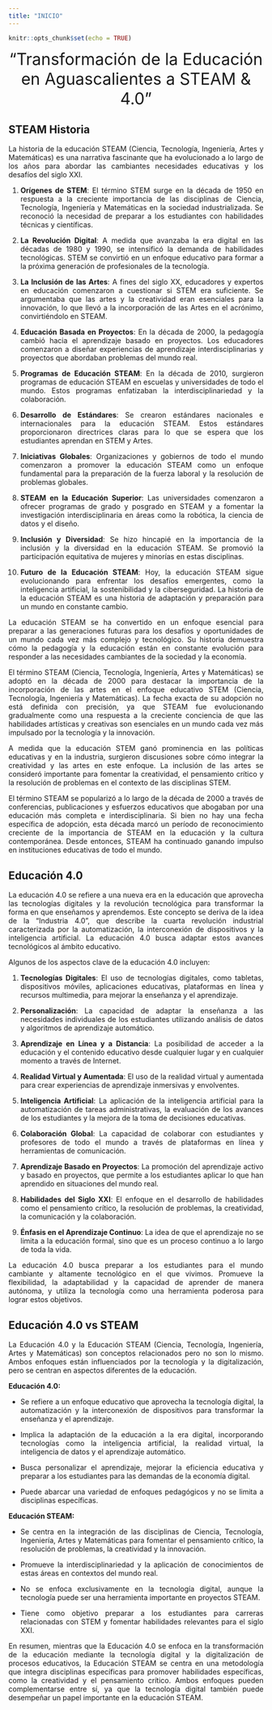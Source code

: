 ---
title: "INICIO"
---

```{r setup, include=FALSE}
knitr::opts_chunk$set(echo = TRUE)
```

<div style="text-align: center">
<font size=6>"Transformación de la Educación en Aguascalientes a STEAM & 4.0" </font>
<div/> 

<div style="text-align: justify">

## STEAM Historia  

La historia de la educación STEAM (Ciencia, Tecnología, Ingeniería, Artes y Matemáticas) es una narrativa fascinante que ha evolucionado a lo largo de los años para abordar las cambiantes necesidades educativas y los desafíos del siglo XXI.  

1. **Orígenes de STEM**: El término STEM surge en la década de 1950 en respuesta a la creciente importancia de las disciplinas de Ciencia, Tecnología, Ingeniería y Matemáticas en la sociedad industrializada. Se reconoció la necesidad de preparar a los estudiantes con habilidades técnicas y científicas.  

2. **La Revolución Digital**: A medida que avanzaba la era digital en las décadas de 1980 y 1990, se intensificó la demanda de habilidades tecnológicas. STEM se convirtió en un enfoque educativo para formar a la próxima generación de profesionales de la tecnología.  

3. **La Inclusión de las Artes**: A fines del siglo XX, educadores y expertos en educación comenzaron a cuestionar si STEM era suficiente. Se argumentaba que las artes y la creatividad eran esenciales para la innovación, lo que llevó a la incorporación de las Artes en el acrónimo, convirtiéndolo en STEAM.  

4. **Educación Basada en Proyectos**: En la década de 2000, la pedagogía cambió hacia el aprendizaje basado en proyectos. Los educadores comenzaron a diseñar experiencias de aprendizaje interdisciplinarias y proyectos que abordaban problemas del mundo real.  

5. **Programas de Educación STEAM**: En la década de 2010, surgieron programas de educación STEAM en escuelas y universidades de todo el mundo. Estos programas enfatizaban la interdisciplinariedad y la colaboración.  

6. **Desarrollo de Estándares**: Se crearon estándares nacionales e internacionales para la educación STEAM. Estos estándares proporcionaron directrices claras para lo que se espera que los estudiantes aprendan en STEM y Artes.  

7. **Iniciativas Globales**: Organizaciones y gobiernos de todo el mundo comenzaron a promover la educación STEAM como un enfoque fundamental para la preparación de la fuerza laboral y la resolución de problemas globales.  

8. **STEAM en la Educación Superior**: Las universidades comenzaron a ofrecer programas de grado y posgrado en STEAM y a fomentar la investigación interdisciplinaria en áreas como la robótica, la ciencia de datos y el diseño.  

9. **Inclusión y Diversidad**: Se hizo hincapié en la importancia de la inclusión y la diversidad en la educación STEAM. Se promovió la participación equitativa de mujeres y minorías en estas disciplinas.  

10. **Futuro de la Educación STEAM**: Hoy, la educación STEAM sigue evolucionando para enfrentar los desafíos emergentes, como la inteligencia artificial, la sostenibilidad y la ciberseguridad. La historia de la educación STEAM es una historia de adaptación y preparación para un mundo en constante cambio.  

La educación STEAM se ha convertido en un enfoque esencial para preparar a las generaciones futuras para los desafíos y oportunidades de un mundo cada vez más complejo y tecnológico. Su historia demuestra cómo la pedagogía y la educación están en constante evolución para responder a las necesidades cambiantes de la sociedad y la economía.   


El término STEAM (Ciencia, Tecnología, Ingeniería, Artes y Matemáticas) se adoptó en la década de 2000 para destacar la importancia de la incorporación de las artes en el enfoque educativo STEM (Ciencia, Tecnología, Ingeniería y Matemáticas). La fecha exacta de su adopción no está definida con precisión, ya que STEAM fue evolucionando gradualmente como una respuesta a la creciente conciencia de que las habilidades artísticas y creativas son esenciales en un mundo cada vez más impulsado por la tecnología y la innovación.  

A medida que la educación STEM ganó prominencia en las políticas educativas y en la industria, surgieron discusiones sobre cómo integrar la creatividad y las artes en este enfoque. La inclusión de las artes se consideró importante para fomentar la creatividad, el pensamiento crítico y la resolución de problemas en el contexto de las disciplinas STEM.  

El término STEAM se popularizó a lo largo de la década de 2000 a través de conferencias, publicaciones y esfuerzos educativos que abogaban por una educación más completa e interdisciplinaria. Si bien no hay una fecha específica de adopción, esta década marcó un período de reconocimiento creciente de la importancia de STEAM en la educación y la cultura contemporánea. Desde entonces, STEAM ha continuado ganando impulso en instituciones educativas de todo el mundo.  


## Educación 4.0  

La educación 4.0 se refiere a una nueva era en la educación que aprovecha las tecnologías digitales y la revolución tecnológica para transformar la forma en que enseñamos y aprendemos. Este concepto se deriva de la idea de la "Industria 4.0", que describe la cuarta revolución industrial caracterizada por la automatización, la interconexión de dispositivos y la inteligencia artificial. La educación 4.0 busca adaptar estos avances tecnológicos al ámbito educativo.

Algunos de los aspectos clave de la educación 4.0 incluyen:  

1. **Tecnologías Digitales**: El uso de tecnologías digitales, como tabletas, dispositivos móviles, aplicaciones educativas, plataformas en línea y recursos multimedia, para mejorar la enseñanza y el aprendizaje.  

2. **Personalización**: La capacidad de adaptar la enseñanza a las necesidades individuales de los estudiantes utilizando análisis de datos y algoritmos de aprendizaje automático.  

3. **Aprendizaje en Línea y a Distancia**: La posibilidad de acceder a la educación y el contenido educativo desde cualquier lugar y en cualquier momento a través de Internet.  

4. **Realidad Virtual y Aumentada**: El uso de la realidad virtual y aumentada para crear experiencias de aprendizaje inmersivas y envolventes.  

5. **Inteligencia Artificial**: La aplicación de la inteligencia artificial para la automatización de tareas administrativas, la evaluación de los avances de los estudiantes y la mejora de la toma de decisiones educativas.  

6. **Colaboración Global**: La capacidad de colaborar con estudiantes y profesores de todo el mundo a través de plataformas en línea y herramientas de comunicación.  

7. **Aprendizaje Basado en Proyectos**: La promoción del aprendizaje activo y basado en proyectos, que permite a los estudiantes aplicar lo que han aprendido en situaciones del mundo real.  

8. **Habilidades del Siglo XXI**: El enfoque en el desarrollo de habilidades como el pensamiento crítico, la resolución de problemas, la creatividad, la comunicación y la colaboración.  

9. **Énfasis en el Aprendizaje Continuo**: La idea de que el aprendizaje no se limita a la educación formal, sino que es un proceso continuo a lo largo de toda la vida.  

La educación 4.0 busca preparar a los estudiantes para el mundo cambiante y altamente tecnológico en el que vivimos. Promueve la flexibilidad, la adaptabilidad y la capacidad de aprender de manera autónoma, y utiliza la tecnología como una herramienta poderosa para lograr estos objetivos.  

## Educación 4.0 vs STEAM  

La Educación 4.0 y la Educación STEAM (Ciencia, Tecnología, Ingeniería, Artes y Matemáticas) son conceptos relacionados pero no son lo mismo. Ambos enfoques están influenciados por la tecnología y la digitalización, pero se centran en aspectos diferentes de la educación.

**Educación 4.0:**  

- Se refiere a un enfoque educativo que aprovecha la tecnología digital, la automatización y la interconexión de dispositivos para transformar la enseñanza y el aprendizaje.   

- Implica la adaptación de la educación a la era digital, incorporando tecnologías como la inteligencia artificial, la realidad virtual, la inteligencia de datos y el aprendizaje automático.   

- Busca personalizar el aprendizaje, mejorar la eficiencia educativa y preparar a los estudiantes para las demandas de la economía digital.  

- Puede abarcar una variedad de enfoques pedagógicos y no se limita a disciplinas específicas.   


**Educación STEAM:**  

- Se centra en la integración de las disciplinas de Ciencia, Tecnología, Ingeniería, Artes y Matemáticas para fomentar el pensamiento crítico, la resolución de problemas, la creatividad y la innovación.   

- Promueve la interdisciplinariedad y la aplicación de conocimientos de estas áreas en contextos del mundo real.   

- No se enfoca exclusivamente en la tecnología digital, aunque la tecnología puede ser una herramienta importante en proyectos STEAM.  

- Tiene como objetivo preparar a los estudiantes para carreras relacionadas con STEM y fomentar habilidades relevantes para el siglo XXI.  

En resumen, mientras que la Educación 4.0 se enfoca en la transformación de la educación mediante la tecnología digital y la digitalización de procesos educativos, la Educación STEAM se centra en una metodología que integra disciplinas específicas para promover habilidades específicas, como la creatividad y el pensamiento crítico. Ambos enfoques pueden complementarse entre sí, ya que la tecnología digital también puede desempeñar un papel importante en la educación STEAM.  

<div/>  

 